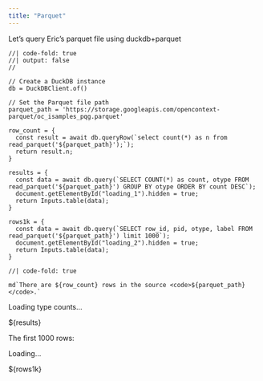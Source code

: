 ```yaml
---
title: "Parquet"
---
```


Let's query Eric's parquet file using duckdb+parquet

```ojs
//| code-fold: true
//| output: false
//

// Create a DuckDB instance
db = DuckDBClient.of()

// Set the Parquet file path
parquet_path = 'https://storage.googleapis.com/opencontext-parquet/oc_isamples_pqg.parquet'

row_count = {
  const result = await db.queryRow(`select count(*) as n from read_parquet('${parquet_path}');`);
  return result.n;
}

results = {
  const data = await db.query(`SELECT COUNT(*) as count, otype FROM read_parquet('${parquet_path}') GROUP BY otype ORDER BY count DESC`);
  document.getElementById("loading_1").hidden = true;
  return Inputs.table(data);
}

rows1k = {
  const data = await db.query(`SELECT row_id, pid, otype, label FROM read_parquet('${parquet_path}') limit 1000`);
  document.getElementById("loading_2").hidden = true;
  return Inputs.table(data);
}
```

```ojs
//| code-fold: true

md`There are ${row_count} rows in the source <code>${parquet_path}</code>.`
```

<div>
<div id="loading_1">Loading type counts...</div>
${results}
</div>

The first 1000 rows:

<div>
<div id="loading_2">Loading...</div>
${rows1k}
</div>
